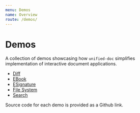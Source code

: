 ```yaml
---
menu: Demos
name: Overview
route: /demos/
---
```


# Demos

A collection of demos showcasing how `unified-doc` simplifies implementation of interactive document applications.

- [Diff](./diff)
- [EBook](./ebook)
- [ESignature](./esignature)
- [File System](./file-system)
- [Search](./search)

Source code for each demo is provided as a Github link.
